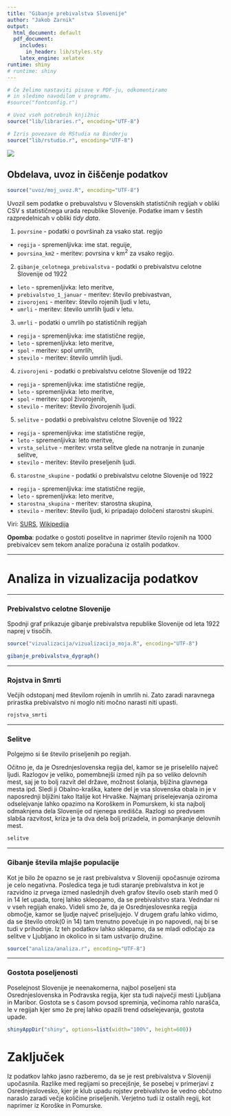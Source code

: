 ```yaml
---
title: "Gibanje prebivalstva Slovenije"
author: "Jakob Zarnik"
output:
  html_document: default
  pdf_document:
    includes:
      in_header: lib/styles.sty
    latex_engine: xelatex
runtime: shiny
# runtime: shiny
---
```


```r
# Če želimo nastaviti pisave v PDF-ju, odkomentiramo
# in sledimo navodilom v programu.
#source("fontconfig.r")

# Uvoz vseh potrebnih knjižnic
source("lib/libraries.r", encoding="UTF-8")
```

```r
# Izris povezave do RStudia na Binderju
source("lib/rstudio.r", encoding="UTF-8")
```




![](slike/prebivastvo.jpg)


## Obdelava, uvoz in čiščenje podatkov

```r
source("uvoz/moj_uvoz.R", encoding="UTF-8")
```

Uvozil sem podatke o prebuvalstvu v Slovenskih statističnih regijah v obliki CSV s statističnega urada republike Slovenije. Podatke imam v šestih razpredelnicah v obliki *tidy data*.

1. `povrsine` - podatki o površinah za vsako stat. regijo
  - `regija` - spremenljivka: ime stat. reguije,
  - `povrsina_km2` - meritev: povrsina v km$^2$ za vsako regijo.

2. `gibanje_celotnega_prebivalstva` - podatki o prebivalstvu celotne Slovenije od 1922
  - `leto` - spremenljivka: leto meritve,
  - `prebivalstvo_1_januar` - meritev: število prebivastvan,
  - `zivorojeni` - meritev: število rojenih ljudi v letu,
  - `umrli` - meritev: število umrlih ljudi v letu.
  
3. `umrli` - podatki o umrlih po statističnih regijah
  - `regija` - spremenljivka: ime statistične regije,
  - `leto` - spremenljivka: leto meritve,
  - `spol` - meritev: spol umrlih,
  - `stevilo` - meritev: število umrlih ljudi.

4. `zivorojeni` - podatki o prebivalstvu celotne Slovenije od 1922
  - `regija` - spremenljivka: ime statistične regije,
  - `leto` - spremenljivka: leto meritve,
  - `spol` - meritev: spol živorojenih,
  - `stevilo` - meritev: število živorojenih ljudi.

5. `selitve` - podatki o prebivalstvu celotne Slovenije od 1922
  - `regija` - spremenljivka: ime statistične regije,
  - `leto` - spremenljivka: leto meritve,
  - `vrsta_selitve` - meritev: vrsta selitve glede na notranje in zunanje selitve,
  - `stevilo` - meritev: število preseljenih ljudi.

6. `starostne_skupine` - podatki o prebivalstvu celotne Slovenije od 1922
  - `regija` - spremenljivka: ime statistične regije,
  - `leto` - spremenljivka: leto meritve,
  - `starostna_skupina` - meritev: starostna skupina,
  - `stevilo` - meritev: število ljudi, ki pripadajo določeni starostni skupini.

Viri: [SURS](https://pxweb.stat.si/pxweb/Database/Dem_soc/Dem_soc.asp), [Wikipedija](https://sl.wikipedia.org/wiki/Statistične_regije_Slovenije)

**Opomba**: podatke o gostoti poselitve in naprimer število rojenih na 1000 prebivalcev sem tekom analize poračuna iz ostalih podatkov.

***


# Analiza in vizualizacija podatkov

***


### Prebivalstvo celotne Slovenije


Spodnji graf prikazuje gibanje prebivalstva republike Slovenije od leta 1922 naprej v tisočih.

```r
source("vizualizacija/vizualizacija_moja.R", encoding="UTF-8")
```
```r
gibanje_prebivalstva_dygraph()
```

***

### Rojstva in Smrti


Večjih odstopanj med številom rojenih in umrlih ni. Zato zaradi naravnega prirastka prebivalstvo ni moglo niti močno narasti niti upasti.

```r
rojstva_smrti
```

***

### Selitve


Polgejmo si še število priseljenih po regijah.

Očitno je, da je Osrednjeslovenska regija del, kamor se je priselelilo največ ljudi. Razlogov je veliko, pomembnejši izmed njih pa so veliko delovnih mest, saj je to bolj razvit del države, možnost šolanja, bljižina glavnega mesta ipd.
Sledi ji Obalno-kraška, katere del je vsa slovenska obala in je v naposrednji bljižini tako Italije kot Hrvaške.
Najmanj priselejevanja oziroma odselejvanje lahko opazimo na Koroškem in Pomurskem, ki sta najbolj odmaknjena dela Slovenije od njenega središča. Razlogi so predvsem slabša razvitost, kriza je ta dva dela bolj prizadela, in pomanjkanje delovnih mest.
```r
selitve
```

***

### Gibanje števila mlajše populacije

Kot je bilo že opazno se je rast prebivalstva v Sloveniji opočasnuje oziroma je celo negativna. Posledica tega je tudi staranje prebivalstva in kot je razvidno iz prvega izmed naslednjih dveh grafov število oseb starih med 0 in 14 let upada, torej lahko skleopamo, da se prebivalstvo stara. Vedndar ni v vseh regijah enako. Videli smo že, da je Osrednjeslovesnka regija območje, kamor se ljudje največ priseljujejo. V drugem grafu lahko vidimo, da se število otrok(0 in 14) tam trenutno povečuje in po napovedi, naj bi se tudi v prihodnje. Iz teh podatkov lahko sklepamo, da se mladi odločajo za selitve v Ljubljano in okolico in si tam ustvarijo družine.

```r
source("analiza/analiza.r", encoding="UTF-8")
```

***

### Gostota poseljenosti


Poselejnost Slovenije je neenakomerna, najbol poseljeni sta Osrednjeslovenska in Podravska regija, kjer sta tudi največji mesti Ljubljana in Maribor.
Gostota se s časom povsod spreminja, večinoma rahlo narašča, le v regijah kjer smo že prej lahko opazili trend odselejevanja, gostota upade.


```r
shinyAppDir("shiny", options=list(width="100%", height=600))
```


# Zaključek


Iz podatkov lahko jasno razberemo, da se je rest prebivalstva v Sloveniji upočasnila. Razlike med regijami so precejšnje, še posebej v primerjavi z Osrednjeslovesko, kjer je klub upadu rojstev prebivalstvo še vedno občutno naraslo zaradi večje količine priseljenih. Verjetno tudi iz ostalih regij, kot naprimer iz Koroške in Pomurske.